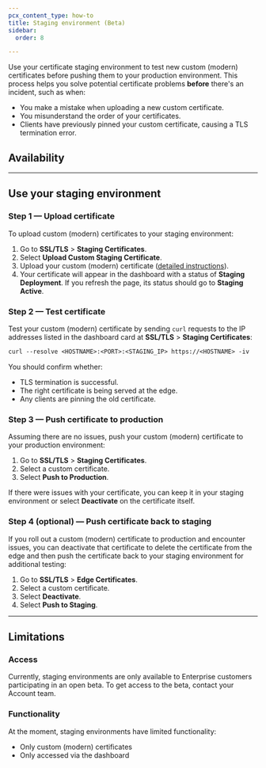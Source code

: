 ```yaml
---
pcx_content_type: how-to
title: Staging environment (Beta)
sidebar:
  order: 8

---
```



Use your certificate staging environment to test new custom (modern) certificates before pushing them to your production environment. This process helps you solve potential certificate problems **before** there's an incident, such as when:

* You make a mistake when uploading a new custom certificate.
* You misunderstand the order of your certificates.
* Clients have previously pinned your custom certificate, causing a TLS termination error.

## Availability

<FeatureTable id="ssl.staging_environment" />

***

## Use your staging environment

### Step 1 — Upload certificate

To upload custom (modern) certificates to your staging environment:

1. Go to **SSL/TLS** > **Staging Certificates**.
2. Select **Upload Custom Staging Certificate**.
3. Upload your custom (modern) certificate ([detailed instructions](/ssl/edge-certificates/custom-certificates/uploading/)).
4. Your certificate will appear in the dashboard with a status of **Staging Deployment**. If you refresh the page, its status should go to **Staging Active**.

### Step 2 — Test certificate

Test your custom (modern) certificate by sending `curl` requests to the IP addresses listed in the dashboard card at **SSL/TLS** > **Staging Certificates**:

```txt
curl --resolve <HOSTNAME>:<PORT>:<STAGING_IP> https://<HOSTNAME> -iv
```

You should confirm whether:

* TLS termination is successful.
* The right certificate is being served at the edge.
* Any clients are pinning the old certificate.

### Step 3 — Push certificate to production

Assuming there are no issues, push your custom (modern) certificate to your production environment:

1. Go to **SSL/TLS** > **Staging Certificates**.
2. Select a custom certificate.
3. Select **Push to Production**.

If there were issues with your certificate, you can keep it in your staging environment or select **Deactivate** on the certificate itself.

### Step 4 (optional) — Push certificate back to staging

If you roll out a custom (modern) certificate to production and encounter issues, you can deactivate that certificate to delete the certificate from the edge and then push the certificate back to your staging environment for additional testing:

1. Go to **SSL/TLS** > **Edge Certificates**.
2. Select a custom certificate.
3. Select **Deactivate**.
4. Select **Push to Staging**.

***

## Limitations

### Access

Currently, staging environments are only available to Enterprise customers participating in an open beta. To get access to the beta, contact your Account team.

### Functionality

At the moment, staging environments have limited functionality:

* Only custom (modern) certificates
* Only accessed via the dashboard
